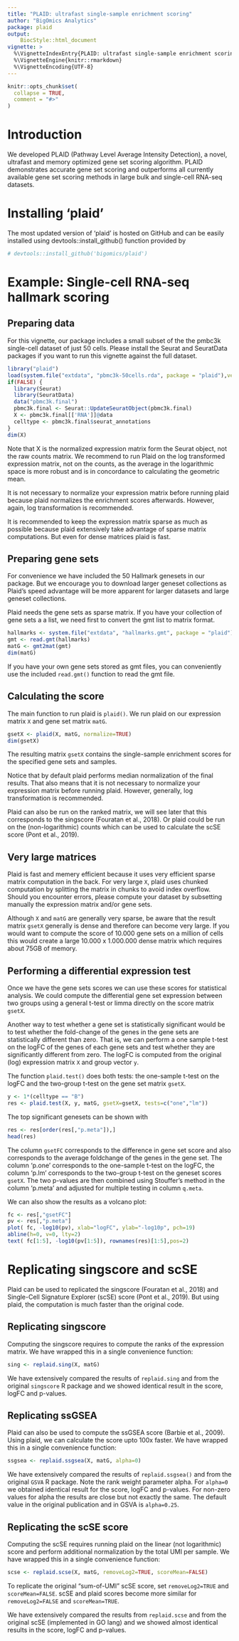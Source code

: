 ```yaml
---
title: "PLAID: ultrafast single-sample enrichment scoring"
author: "BigOmics Analytics"
package: plaid
output: 
    BiocStyle::html_document
vignette: >
  %\VignetteIndexEntry{PLAID: ultrafast single-sample enrichment scoring}
  %\VignetteEngine{knitr::rmarkdown}
  %\VignetteEncoding{UTF-8}
---
```


```r
knitr::opts_chunk$set(
  collapse = TRUE,
  comment = "#>"
)
```

# Introduction

We developed PLAID (Pathway Level Average Intensity Detection), a
novel, ultrafast and memory optimized gene set scoring
algorithm. PLAID demonstrates accurate gene set scoring and
outperforms all currently available gene set scoring methods in large
bulk and single-cell RNA-seq datasets.


# Installing 'plaid'

The most updated version of ‘plaid’ is hosted on GitHub and can be
easily installed using devtools::install_github() function provided by


```r
# devtools::install_github('bigomics/plaid')
```


# Example: Single-cell RNA-seq hallmark scoring

## Preparing data

For this vignette, our package includes a small subset of the the
pmbc3k single-cell dataset of just 50 cells. Please install the Seurat
and SeuratData packages if you want to run this vignette against the
full dataset.

```r
library("plaid")
load(system.file("extdata", "pbmc3k-50cells.rda", package = "plaid"),verbose=TRUE)
if(FALSE) {
  library(Seurat)
  library(SeuratData)
  data("pbmc3k.final")
  pbmc3k.final <- Seurat::UpdateSeuratObject(pbmc3k.final)
  X <- pbmc3k.final[['RNA']]@data
  celltype <- pbmc3k.final$seurat_annotations
}
dim(X)
```

Note that X is the normalized expression matrix form the Seurat
object, not the raw counts matrix. We recommend to run Plaid on the
log transformed expression matrix, not on the counts, as the average
in the logarithmic space is more robust and is in concordance to
calculating the geometric mean.

It is not necessary to normalize your expression matrix before running
plaid because plaid normalizes the enrichment scores
afterwards. However, again, log transformation is recommended.

It is recommended to keep the expression matrix sparse as much as
possible because plaid extensively take advantage of sparse matrix
computations. But even for dense matrices plaid is fast.


## Preparing gene sets

For convenience we have included the 50 Hallmark genesets in our
package. But we encourage you to download larger geneset collections
as Plaid's speed advantage will be more apparent for larger datasets
and large geneset collections.

Plaid needs the gene sets as sparse matrix. If you have your
collection of gene sets a a list, we need first to convert the gmt
list to matrix format.

```r
hallmarks <- system.file("extdata", "hallmarks.gmt", package = "plaid")
gmt <- read.gmt(hallmarks)
matG <- gmt2mat(gmt)
dim(matG)
```

If you have your own gene sets stored as gmt files, you can
conveniently use the included `read.gmt()` function to read the gmt
file.


## Calculating the score

The main function to run plaid is `plaid()`. We run plaid on our
expression matrix `X` and gene set matrix `matG`.

```r
gsetX <- plaid(X, matG, normalize=TRUE)
dim(gsetX)
```

The resulting matrix `gsetX` contains the single-sample enrichment
scores for the specified gene sets and samples. 

Notice that by default plaid performs median normalization of the
final results. That also means that it is not necessary to normalize
your expression matrix before running plaid. However, generally, log
transformation is recommended.

Plaid can also be run on the ranked matrix, we will see later that
this corresponds to the singscore (Fouratan et al., 2018). Or plaid
could be run on the (non-logarithmic) counts which can be used to
calculate the scSE score (Pont et al., 2019).

## Very large matrices

Plaid is fast and memery efficient because it uses very efficient
sparse matrix computation in the back. For very large `X`, plaid uses
chunked computation by splitting the matrix in chunks to avoid index
overflow. Should you encounter errors, please compute your dataset by
subsetting manually the expression matrix and/or gene sets.

Although `X` and `matG` are generally very sparse, be aware that the
result matrix `gsetX` generally is dense and therefore can become very
large. If you would want to compute the score of 10.000 gene sets on a
million of cells this would create a large 10.000 x 1.000.000 dense
matrix which requires about 75GB of memory.


## Performing a differential expression test

Once we have the gene sets scores we can use these scores for
statistical analysis. We could compute the differential gene set
expression between two groups using a general t-test or limma directly
on the score matrix `gsetX`.

Another way to test whether a gene set is statistically significant
would be to test whether the fold-change of the genes in the gene sets
are statistically different than zero. That is, we can perform a one
sample t-test on the logFC of the genes of each gene sets and test
whether they are significantly different from zero. The logFC is
computed from the original (log) expression matrix `X` and group
vector `y`.

The function `plaid.test()` does both tests: the one-sample t-test on
the logFC  and the two-group t-test on the gene set matrix `gsetX`.


```r
y <- 1*(celltype == "B")
res <- plaid.test(X, y, matG, gsetX=gsetX, tests=c("one","lm"))
```

The top significant genesets can be shown with

```r
res <- res[order(res[,"p.meta"]),] 
head(res)
```

The column `gsetFC` corresponds to the difference in gene set score
and also corresponds to the average foldchange of the genes in the
gene set. The column 'p.one' corresponds to the one-sample t-test on
the logFC, the column 'p.lm' corresponds to the two-group t-test on
the geneset scores `gsetX`. The two p-values are then combined using
Stouffer's method in the column 'p.meta' and adjusted for multiple
testing in column `q.meta`.

We can also show the results as a volcano plot:

```r
fc <- res[,"gsetFC"]
pv <- res[,"p.meta"]
plot( fc, -log10(pv), xlab="logFC", ylab="-log10p", pch=19)
abline(h=0, v=0, lty=2)
text( fc[1:5], -log10(pv[1:5]), rownames(res)[1:5],pos=2)
```

# Replicating singscore and scSE

Plaid can be used to replicated the singscore (Fouratan et al., 2018)
and Single-Cell Signature Explorer (scSE) score (Pont et al., 2019).
But using plaid, the computation is much faster than the original
code.

## Replicating singscore

Computing the singscore requires to compute the ranks of the
expression matrix. We have wrapped this in a single convenience
function:

```r
sing <- replaid.sing(X, matG)
```

We have extensively compared the results of `replaid.sing` and from
the original `singscore` R package and we showed identical result in
the score, logFC and p-values.


## Replicating ssGSEA

Plaid can also be used to compute the ssGSEA score (Barbie et al.,
2009). Using plaid, we can calculate the score upto 100x faster. We
have wrapped this in a single convenience function:

```r
ssgsea <- replaid.ssgsea(X, matG, alpha=0)
```

We have extensively compared the results of `replaid.ssgsea()` and
from the original `GSVA` R package. Note the rank weight parameter
alpha. For `alpha=0` we obtained identical result for the score, logFC
and p-values. For non-zero values for alpha the results are close but
not exactly the same. The default value in the original publication
and in GSVA is `alpha=0.25`.


## Replicating the scSE score

Computing the scSE requires running plaid on the linear (not
logarithmic) score and perform additional normalization by the total
UMI per sample. We have wrapped this in a single convenience function:

```r
scse <- replaid.scse(X, matG, removeLog2=TRUE, scoreMean=FALSE)
```

To replicate the original "sum-of-UMI" scSE score, set
`removeLog2=TRUE` and `scoreMean=FALSE`. scSE and plaid scores become
more similar for `removeLog2=FALSE` and `scoreMean=TRUE`.

We have extensively compared the results from `replaid.scse` and from
the original scSE (implemented in GO lang) and we showed almost
identical results in the score, logFC and p-values.
